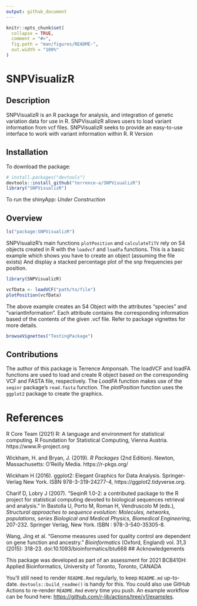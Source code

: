 ```yaml
---
output: github_document
---
```


<!-- README.md is generated from README.Rmd. Please edit that file -->

```r
knitr::opts_chunk$set(
  collapse = TRUE,
  comment = "#>",
  fig.path = "man/figures/README-",
  out.width = "100%"
)
```

# SNPVisualizR

<!-- badges: start -->
<!-- badges: end -->

## Description 
SNPVisualizR is an R package for analysis, and integration of genetic variation data for use in R. SNPVisualizR allows users to load variant information from vcf files. SNPVisualizR seeks to provide an easy-to-use interface to work with variant information within R.
R Version

## Installation

To download the package:

``` r
# install.packages("devtools")
devtools::install_github("terrence-a/SNPVisualizR")
library("SNPVisualizR")
```

To run the shinyApp:
*Under Construction*

## Overview

```r
ls("package:SNPVisualizR")
```

SNPVisualizR's main functions `plotPosition` and `calculateTiTV` rely on S4 objects created in R with the `loadvcf` and `loadfa` functions.
This is a basic example which shows you have to create an object (assuming the file exists)
And display a stacked percentage plot of the snp frequencies per position.

```r
library(SNPVisualizR)

vcfData <- loadVCF("path/to/file")
plotPosition(vcfData)
```
The above example creates an S4 Object with the attributes "species" and "variantInformation". Each attribute contains the corresponding information based of the contents of the given .vcf file. Refer to package vignettes for more details.

```r
browseVignettes("TestingPackage")
```

## Contributions

The author of this package is Terrence Amponsah. The loadVCF and loadFA functions are used to load and create R object based on the corresponding VCF and FASTA file, respectively. The *LoadFA* function makes use of the `seqinr` package's `read.fasta` function.  The *plotPosition* function uses the `ggplot2` package to create the graphics.

# References
R Core Team (2021) R: A language and environment for statistical computing. R Foundation for Statistical Computing, Vienna Austria. https://www.R-project.org

Wickham, H. and Bryan, J. (2019). *R Packages* (2nd Edition). Newton, Massachusetts: O'Reilly Media. https://r-pkgs.org/

Wickham H (2016). ggplot2: Elegant Graphics for Data Analysis. Springer-Verlag New York. ISBN 978-3-319-24277-4, https://ggplot2.tidyverse.org.

Charif D, Lobry J (2007). “SeqinR 1.0-2: a contributed package to the R project for statistical computing devoted to biological sequences retrieval and analysis.” In Bastolla U, Porto M, Roman H, Vendruscolo M (eds.), *Structural approaches to sequence evolution: Molecules, networks, populations, series Biological and Medical Physics, Biomedical Engineering*, 207-232. Springer Verlag, New York. ISBN : 978-3-540-35305-8.

Wang, Jing et al. “Genome measures used for quality control are dependent on gene function and ancestry.” *Bioinformatics* (Oxford, England) vol. 31,3 (2015): 318-23. doi:10.1093/bioinformatics/btu668
## Acknowledgements

This package was developed as part of an assessment for 2021 BCB410H: Applied Bioinformatics, University of Toronto, Toronto, CANADA


You'll still need to render `README.Rmd` regularly, to keep `README.md` up-to-date. `devtools::build_readme()` is handy for this. You could also use GitHub Actions to re-render `README.Rmd` every time you push. An example workflow can be found here: <https://github.com/r-lib/actions/tree/v1/examples>.
